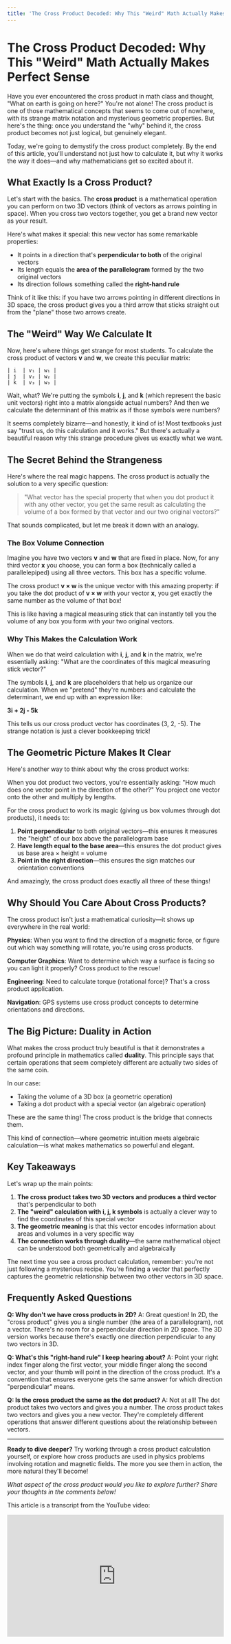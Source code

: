 ```yaml
---
title: 'The Cross Product Decoded: Why This "Weird" Math Actually Makes Perfect Sense'
---
```


# The Cross Product Decoded: Why This "Weird" Math Actually Makes Perfect Sense

Have you ever encountered the cross product in math class and thought, "What on earth is going on here?" You're not alone! The cross product is one of those mathematical concepts that seems to come out of nowhere, with its strange matrix notation and mysterious geometric properties. But here's the thing: once you understand the "why" behind it, the cross product becomes not just logical, but genuinely elegant.

Today, we're going to demystify the cross product completely. By the end of this article, you'll understand not just how to calculate it, but why it works the way it does—and why mathematicians get so excited about it.

## What Exactly Is a Cross Product?

Let's start with the basics. The **cross product** is a mathematical operation you can perform on two 3D vectors (think of vectors as arrows pointing in space). When you cross two vectors together, you get a brand new vector as your result.

Here's what makes it special: this new vector has some remarkable properties:

- It points in a direction that's **perpendicular to both** of the original vectors
- Its length equals the **area of the parallelogram** formed by the two original vectors
- Its direction follows something called the **right-hand rule**

Think of it like this: if you have two arrows pointing in different directions in 3D space, the cross product gives you a third arrow that sticks straight out from the "plane" those two arrows create.

## The "Weird" Way We Calculate It

Now, here's where things get strange for most students. To calculate the cross product of vectors **v** and **w**, we create this peculiar matrix:

```
| i  | v₁ | w₁ |
| j  | v₂ | w₂ |
| k  | v₃ | w₃ |
```

Wait, what? We're putting the symbols **i**, **j**, and **k** (which represent the basic unit vectors) right into a matrix alongside actual numbers? And then we calculate the determinant of this matrix as if those symbols were numbers?

It seems completely bizarre—and honestly, it kind of is! Most textbooks just say "trust us, do this calculation and it works." But there's actually a beautiful reason why this strange procedure gives us exactly what we want.

## The Secret Behind the Strangeness

Here's where the real magic happens. The cross product is actually the solution to a very specific question:

> "What vector has the special property that when you dot product it with any other vector, you get the same result as calculating the volume of a box formed by that vector and our two original vectors?"

That sounds complicated, but let me break it down with an analogy.

### The Box Volume Connection

Imagine you have two vectors **v** and **w** that are fixed in place. Now, for any third vector **x** you choose, you can form a box (technically called a parallelepiped) using all three vectors. This box has a specific volume.

The cross product **v × w** is the unique vector with this amazing property: if you take the dot product of **v × w** with your vector **x**, you get exactly the same number as the volume of that box!

This is like having a magical measuring stick that can instantly tell you the volume of any box you form with your two original vectors.

### Why This Makes the Calculation Work

When we do that weird calculation with **i**, **j**, and **k** in the matrix, we're essentially asking: "What are the coordinates of this magical measuring stick vector?"

The symbols **i**, **j**, and **k** are placeholders that help us organize our calculation. When we "pretend" they're numbers and calculate the determinant, we end up with an expression like:

**3i + 2j - 5k**

This tells us our cross product vector has coordinates (3, 2, -5). The strange notation is just a clever bookkeeping trick!

## The Geometric Picture Makes It Clear

Here's another way to think about why the cross product works:

When you dot product two vectors, you're essentially asking: "How much does one vector point in the direction of the other?" You project one vector onto the other and multiply by lengths.

For the cross product to work its magic (giving us box volumes through dot products), it needs to:

1. **Point perpendicular** to both original vectors—this ensures it measures the "height" of our box above the parallelogram base
2. **Have length equal to the base area**—this ensures the dot product gives us base area × height = volume
3. **Point in the right direction**—this ensures the sign matches our orientation conventions

And amazingly, the cross product does exactly all three of these things!

## Why Should You Care About Cross Products?

The cross product isn't just a mathematical curiosity—it shows up everywhere in the real world:

**Physics**: When you want to find the direction of a magnetic force, or figure out which way something will rotate, you're using cross products.

**Computer Graphics**: Want to determine which way a surface is facing so you can light it properly? Cross product to the rescue!

**Engineering**: Need to calculate torque (rotational force)? That's a cross product application.

**Navigation**: GPS systems use cross product concepts to determine orientations and directions.

## The Big Picture: Duality in Action

What makes the cross product truly beautiful is that it demonstrates a profound principle in mathematics called **duality**. This principle says that certain operations that seem completely different are actually two sides of the same coin.

In our case:

- Taking the volume of a 3D box (a geometric operation)
- Taking a dot product with a special vector (an algebraic operation)

These are the same thing! The cross product is the bridge that connects them.

This kind of connection—where geometric intuition meets algebraic calculation—is what makes mathematics so powerful and elegant.

## Key Takeaways

Let's wrap up the main points:

1. **The cross product takes two 3D vectors and produces a third vector** that's perpendicular to both
2. **The "weird" calculation with i, j, k symbols** is actually a clever way to find the coordinates of this special vector
3. **The geometric meaning** is that this vector encodes information about areas and volumes in a very specific way
4. **The connection works through duality**—the same mathematical object can be understood both geometrically and algebraically

The next time you see a cross product calculation, remember: you're not just following a mysterious recipe. You're finding a vector that perfectly captures the geometric relationship between two other vectors in 3D space.

## Frequently Asked Questions

**Q: Why don't we have cross products in 2D?**
A: Great question! In 2D, the "cross product" gives you a single number (the area of a parallelogram), not a vector. There's no room for a perpendicular direction in 2D space. The 3D version works because there's exactly one direction perpendicular to any two vectors in 3D.

**Q: What's this "right-hand rule" I keep hearing about?**
A: Point your right index finger along the first vector, your middle finger along the second vector, and your thumb will point in the direction of the cross product. It's a convention that ensures everyone gets the same answer for which direction "perpendicular" means.

**Q: Is the cross product the same as the dot product?**
A: Not at all! The dot product takes two vectors and gives you a number. The cross product takes two vectors and gives you a new vector. They're completely different operations that answer different questions about the relationship between vectors.

---

**Ready to dive deeper?** Try working through a cross product calculation yourself, or explore how cross products are used in physics problems involving rotation and magnetic fields. The more you see them in action, the more natural they'll become!

_What aspect of the cross product would you like to explore further? Share your thoughts in the comments below!_

This article is a transcript from the YouTube video:

<div style="display: flex; justify-content: center;">
  <div style="position: relative; padding-bottom: 56.25%; height: 0; overflow: hidden; width: 100%;">
    <iframe
      style="position: absolute; top: 0; left: 0; width: 100%; height: 100%;"
      src="https://www.youtube.com/embed/fNk_zzaMoSs"
      frameborder="0"
      allow="accelerometer; autoplay; clipboard-write; encrypted-media; gyroscope; picture-in-picture"
      allowfullscreen
    ></iframe>
  </div>
</div>
